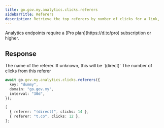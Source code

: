 ```yaml
---
title: go.gov.my.analytics.clicks.referers
sidebarTitle: Referers
description: Retrieve the top referers by number of clicks for a link, a domain, or the authenticated workspace.
---
```



<Note>
  Analytics endpoints require a [Pro plan](https://d.to/pro) subscription or
  higher.
</Note>

<AnalyticsArguments />

## Response

<ResponseField name="referer" type="string" required>
  The name of the referer. If unknown, this will be `(direct)`
</ResponseField>

<ResponseField name="clicks" type="number" required>
  The number of clicks from this referer
</ResponseField>

<RequestExample>

```typescript
await go.gov.my.analytics.clicks.referers({
  key: "dummy",
  domain: "go.gov.my",
  interval: "30d",
});
```

</RequestExample>

<ResponseExample>

```typescript
[
  { referer: "(direct)", clicks: 14 },
  { referer: "t.co", clicks: 12 },
];
```

</ResponseExample>
